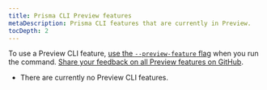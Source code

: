 ```yaml
---
title: Prisma CLI Preview features
metaDescription: Prisma CLI features that are currently in Preview.
tocDepth: 2
---
```


<TopBlock>

To use a Preview CLI feature, [use the `--preview-feature` flag](./) when you run the command. [Share your feedback on all Preview features on GitHub](https://github.com/prisma/prisma/issues/3108).

<Admonition type="info">

- There are currently no Preview CLI features.

</Admonition>

</TopBlock>

<!--
The following [Preview](/about/prisma/releases#preview) CLI features are available:

- [`migrate diff`](/reference/api-reference/command-reference#migrate-diff) since release [3.9.0](https://github.com/prisma/prisma/releases/tag/3.9.0) - [Submit feedback](https://github.com/prisma/prisma/issues/11514)
- [`db execute`](/reference/api-reference/command-reference#db-execute) since release [3.9.0](https://github.com/prisma/prisma/releases/tag/3.9.0) - [Submit feedback](https://github.com/prisma/prisma/issues/11514)

</TopBlock>

## Enabling a Prisma Client preview feature

To enable a CLI Preview feature, use the `--preview-feature` flag when you run the command.

-->

